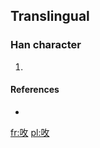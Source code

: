 ==Translingual==

===Han character===
{{Han char|rn=30|rad=口|as=04|sn=7|four=|canj=口人大 (ROK)}}

# {{defn|Han|sort=口04}}

====References====
* {{Han ref|kx=0181.191|hdz=10590.031|uh=545A|ud=21594}}

[[fr:呚]]
[[pl:呚]]
